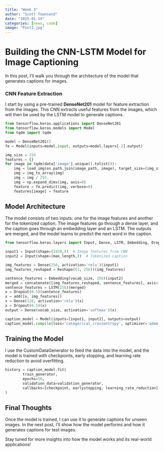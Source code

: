 ```yaml
---
title: "Week 3"
author: "Scott Townsend"
date: "2025-01-19"
categories: [news, code]
image: "Post3.jpg"
---
```


# Building the CNN-LSTM Model for Image Captioning

In this post, I’ll walk you through the architecture of the model that generates captions for images.

### CNN Feature Extraction

I start by using a pre-trained **DenseNet201** model for feature extraction from the images. This CNN extracts useful features from the images, which will then be used by the LSTM model to generate captions.

```python
from tensorflow.keras.applications import DenseNet201
from tensorflow.keras.models import Model
from tqdm import tqdm

model = DenseNet201()
fe = Model(inputs=model.input, outputs=model.layers[-2].output)

img_size = 224
features = {}
for image in tqdm(data['image'].unique().tolist()):
    img = load_img(os.path.join(image_path, image), target_size=(img_size, img_size))
    img = img_to_array(img)
    img = img / 255.
    img = np.expand_dims(img, axis=0)
    feature = fe.predict(img, verbose=0)
    features[image] = feature
```

## Model Architecture

The model consists of two inputs: one for the image features and another for the tokenized caption. The image features go through a dense layer, and the caption goes through an embedding layer and an LSTM. The outputs are merged, and the model learns to predict the next word in the caption.

```python
from tensorflow.keras.layers import Input, Dense, LSTM, Embedding, Dropout, add, concatenate, Reshape

input1 = Input(shape=(1920,))  # Image features from CNN
input2 = Input(shape=(max_length,))  # Tokenized caption

img_features = Dense(256, activation='relu')(input1)
img_features_reshaped = Reshape((1, 256))(img_features)

sentence_features = Embedding(vocab_size, 256)(input2)
merged = concatenate([img_features_reshaped, sentence_features], axis=1)
sentence_features = LSTM(256)(merged)
x = Dropout(0.5)(sentence_features)
x = add([x, img_features])
x = Dense(128, activation='relu')(x)
x = Dropout(0.5)(x)
output = Dense(vocab_size, activation='softmax')(x)

caption_model = Model(inputs=[input1, input2], outputs=output)
caption_model.compile(loss='categorical_crossentropy', optimizer='adam')
```

## Training the Model

I use the CustomDataGenerator to feed the data into the model, and the model is trained with checkpoints, early stopping, and learning rate reduction to avoid overfitting.

```python
history = caption_model.fit(
        train_generator,
        epochs=50,
        validation_data=validation_generator,
        callbacks=[checkpoint, earlystopping, learning_rate_reduction]
)
```

## Final Thoughts

Once the model is trained, I can use it to generate captions for unseen images. In the next post, I’ll show how the model performs and how it generates captions for test images.

Stay tuned for more insights into how the model works and its real-world applications!